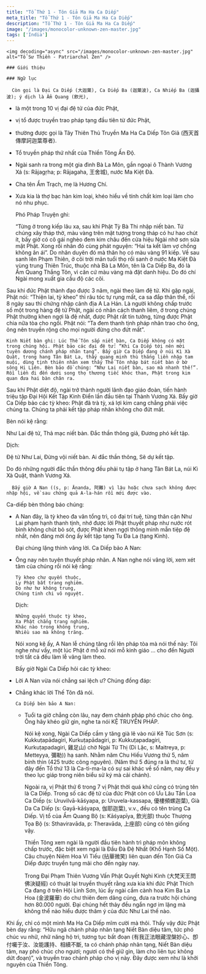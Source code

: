 ```yaml
---
title: "Tổ Thứ 1 - Tôn Giả Ma Ha Ca Diếp"
meta_title: "Tổ Thứ 1 - Tôn Giả Ma Ha Ca Diếp"
description: "Tổ Thứ 1 - Tôn Giả Ma Ha Ca Diếp"
image: "/images/monocolor-unknown-zen-master.jpg"
tags: ['India']
---
```


<div className="grid xl:grid-cols-8 lg:grid-cols-8 md:grid-cols-2 sm:grid-cols-2 xs:grid-cols-1 gap-8 bg-body dark:bg-darkmode-body">

  <div className="lg:col-span-3 md:col-span-1">

    <img decoding="async" src="/images/monocolor-unknown-zen-master.jpg" alt="Tổ Sư Thiền - Patriarchal Zen" />

    ### Giới thiệu



  </div>

  <div className="lg:col-span-5 md:col-span-1">

    ### Ngữ lục

      Còn gọi là Đại Ca Diếp (大迦葉), Ca Diếp Ba (迦葉波), Ca Nhiếp Ba (迦攝波); ý dịch là Ẩm Quang (飲光),
- là một trong 10 vị đại đệ tử của đức Phật,
- vị tổ được truyền trao pháp tạng đầu tiên từ đức Phật,
- thường được gọi là Tây Thiên Thủ Truyền Ma Ha Ca Diếp Tôn Giả (西天首傳摩訶迦葉尊者).
- Tổ truyền pháp thứ nhất của Thiền Tông Ấn Độ.
- Ngài sanh ra trong một gia đình Bà La Môn, gần ngoại ô Thành Vương Xá (s: Rājagṛha; p: Rājagaha, 王舍城), nước Ma Kiệt Đà.
- Cha tên Ẩm Trạch, mẹ là Hương Chí.
- Xưa kia là thợ bạc hàn kim loại, khéo hiểu về tính chất kim loại làm cho nó nhu phục.

  Phó Pháp Truyện ghi:

  “Từng ở trong kiếp lâu xa, sau khi Phật Tỳ Bà Thi nhập niết bàn. Tứ chúng xây tháp thờ, màu vàng trên mặt tượng trong tháp có hư hao chút ít, bấy giờ có cô gái nghèo đem kim châu đến cửa hiệu Ngài nhờ sơn sửa mặt Phật. Xong rồi nhân đó cùng phát nguyện: “Hai ta kết làm vợ chồng không ân ái”. Do nhân duyên đó mà thân họ có màu vàng 91 kiếp. Về sau sanh lên Phạm Thiên, ở cõi trời mãn tuổi thọ rồi sanh ở nước Ma Kiệt Đà vùng trung Thiên Trúc, thuộc nhà Bà La Môn, tên là Ca Diếp Ba, đó là Ẩm Quang Thắng Tôn, vì căn cứ màu vàng mà đặt danh hiệu. Do đó chí Ngài mong xuất gia cầu độ các cõi.

Sau khi đức Phật thành đạo được 3 năm, ngài theo làm đệ tử. Khi gặp ngài, Phật nói: “Thiện lai, tỳ kheo” thì râu tóc tự rụng mất, ca sa đắp thân thể, rồi 8 ngày sau thì chứng nhập cảnh địa A La Hán.
Là người không chấp trước số một trong hàng đệ tử Phật, ngài có nhân cách thanh liêm, ở trong chúng Phật thường khen ngợi là đệ nhất, được Phật rất tin tưởng, từng được Phật chia nữa tòa cho ngồi. Phật nói: “Ta đem thanh tịnh pháp nhãn trao cho ông, ông nên truyền rộng cho mọi người đừng cho đứt mất”.

    Kinh Niết bàn ghi: Lúc Thế Tôn sắp niết bàn, Ca Diếp không có mặt trong chúng hội. Phật bảo các đại đệ tử: “Khi Ca Diếp tới nên mời tuyên dương chánh pháp nhãn tạng”. Bấy giờ Ca Diếp đang ở núi Kì Xà Quật, trong hang Tân Bát La, thấy quang minh thù thắng liền nhập tam muội, dùng tịnh thiên nhãn xem thấy Thế Tôn nhập bát niết bàn ở bờ sông Hi Liên. Bèn bảo đồ chúng: “Như Lai niết bàn, sao mà nhanh thế!”. Rồi liền đi đến dưới song thọ thương tiếc khóc than, Phật trong kim quan đưa hai bàn chân ra.
Sau khi Phật diệt độ, ngài trở thành người lãnh đạo giáo đoàn, tiến hành triệu tập Đại Hội Kết Tập Kinh Điển lần đầu tiên tại Thành Vương Xá.
Bấy giờ Ca Diếp bảo các tỳ kheo: Phật đã trà tỳ, xá lợi kim cang chẳng phải việc chúng ta. Chúng ta phải kết tập pháp nhãn không cho đứt mất.

Bèn nói kệ rằng:

   Như Lai đệ tử,
   Thả mạc niết bàn.
   Đắc thần thông giả,
   Đương phó kết tập.

   Dịch:

   Đệ tử Như Lai,
   Đừng vội niết bàn.
   Ai đắc thần thông,
   Sẽ dự kết tập.

Do đó những người đắc thần thông đều phải tụ tập ở hang Tân Bát La, núi Kì Xà Quật, thành Vương Xá.

      Bấy giờ A Nan ((s, p: Ānanda, 阿難) vì lậu hoặc chưa sạch không được nhập hội, về sau chứng quả A-la-hán rồi mới được vào.

Ca-diếp bèn thông báo chúng:
  - A Nan đây, là tỳ kheo đa văn tổng trì, có đại trí tuệ, từng thân cận Như Lai phạm hạnh thanh tịnh, nhớ được lời Phật thuyết pháp như nước rót bình không chút bỏ sót, được Phật khen ngợi thông minh mẫn tiệp đệ nhất, nên đáng mời ông ấy kết tập tạng Tu Đa La (tạng Kinh).

    Đại chúng lặng thinh vâng lời. Ca Diếp bảo A Nan:
  - Ông nay nên tuyên thuyết pháp nhãn.
    A Nan nghe nói vâng lời, xem xét tâm của chúng rồi nói kệ rằng:

        Tỳ kheo chư quyến thuộc,
        Ly Phật bất trang nghiêm.
        Do như hư không trung,
        Chúng tinh chi vô nguyệt.

    Dịch:

        Những quyến thuộc tỳ kheo,
        Xa Phật chẳng trang nghiêm.
        Khác nào trong không trung,
        Nhiều sao mà không trăng.

    Nói xong kệ ấy, A Nan lễ chúng tăng rồi lên pháp tòa mà nói thế này:
    Tôi nghe như vầy, một lúc Phật ở mỗ xứ nói mỗ kinh giáo … cho đến Người trời tất cả đều làm lễ vâng làm theo.

    Bấy giờ Ngài Ca Diếp hỏi các tỳ kheo:
- Lời A Nan vừa nói chẳng sai lệch ư?
  Chúng đồng đáp:
- Chẳng khác lời Thế Tôn đã nói.

      Ca Diếp bèn bảo A Nan:
  - Tuổi ta giờ chẳng còn lâu, nay đem chánh pháp phó chúc cho ông. Ông hãy khéo giữ gìn, nghe ta nói KỆ TRUYỀN PHÁP.

    Nói kệ xong, Ngài Ca Diếp cầm y tăng già lê vào núi Kê Túc Sơn (s: Kukkuṭapādagiri, Kurkuṭapādagiri, p: Kukkuṭapadagiri, Kurkuṭapadagiri, 雞足山) chờ Ngài Từ Thị (Di Lặc, s: Maitreya, p: Metteyya, 彌勒)) hạ sanh. Nhằm năm Chu Hiếu Vương thứ 5, năm bính thìn (425 trước công nguyên). (Năm thứ 5 đúng ra là thứ tư, từ đây đến Tổ thứ 13 là Ca-tì-ma-la có sự sai khác về số năm, nay đều y theo lục giáp trong niên biểu sử ký mà cải chánh).

    Ngoài ra, vị Phật thứ 6 trong 7 vị Phật thời quá khứ cũng có trùng tên là Ca Diếp. Trong số các đệ tử của đức Phật còn có Ưu Lâu Tần Loa Ca Diếp (s: Uruvilvā-kāśyapa, p: Uruvela-kassapa, 優樓頻螺迦葉), Già Da Ca Diếp (s: Gayā-kāśyapa, 伽耶迦葉), v.v., đều có tên trùng Ca Diếp. Vị tổ của Ẩm Quang Bộ (s: Kāśyapīya, 飲光部) thuộc Thượng Tọa Bộ (s: Sthaviravāda, p: Theravāda, 上座部) cũng có tên giống vậy.

    Thiền Tông xem ngài là người đầu tiên hành trì pháp môn không chấp trước, đặc biệt xem ngài là Đầu Đà Đệ Nhất (Khổ Hạnh Số Một). Câu chuyện Niêm Hoa Vi Tiếu (拈華微笑) liên quan đến Tôn Giả Ca Diếp được truyền tụng mãi cho đến ngày nay.

    Trong Đại Phạm Thiên Vương Vấn Phật Quyết Nghi Kinh (大梵天王問佛決疑經) có thuật lại truyền thuyết rằng xưa kia khi đức Phật Thích Ca đang ở trên Hội Linh Sơn, lúc ấy ngài cầm cành hoa Kim Ba La Hoa (金波羅華) do chư thiên đem dâng cúng, đưa ra trước hội chúng hơn 80.000 người. Đại chúng hết thảy đều ngẩn ngơ im lặng mà không thể nào hiểu được thâm ý của đức Như Lai thế nào.

Khi ấy, chỉ có một mình Ma Ha Ca Diếp mĩm cười mà thôi. Thấy vậy đức Phật bèn dạy rằng: “Hữu ngã chánh pháp nhãn tạng Niết Bàn diệu tâm, tức phó chúc vu nhữ, nhữ năng hộ trì, tương tục bất đoạn (有我正法眼藏涅槃妙心、卽付囑于汝、汝能護持、相續不斷, ta có chánh pháp nhãn tạng, Niết Bàn diệu tâm, nay phó chúc cho ngươi; ngươi có thể giữ gìn, làm cho liên tục không dứt đoạn)”, và truyền trao chánh pháp cho vị này. Đây được xem như là khởi nguyên của Thiền Tông.




  </div>

</div>

